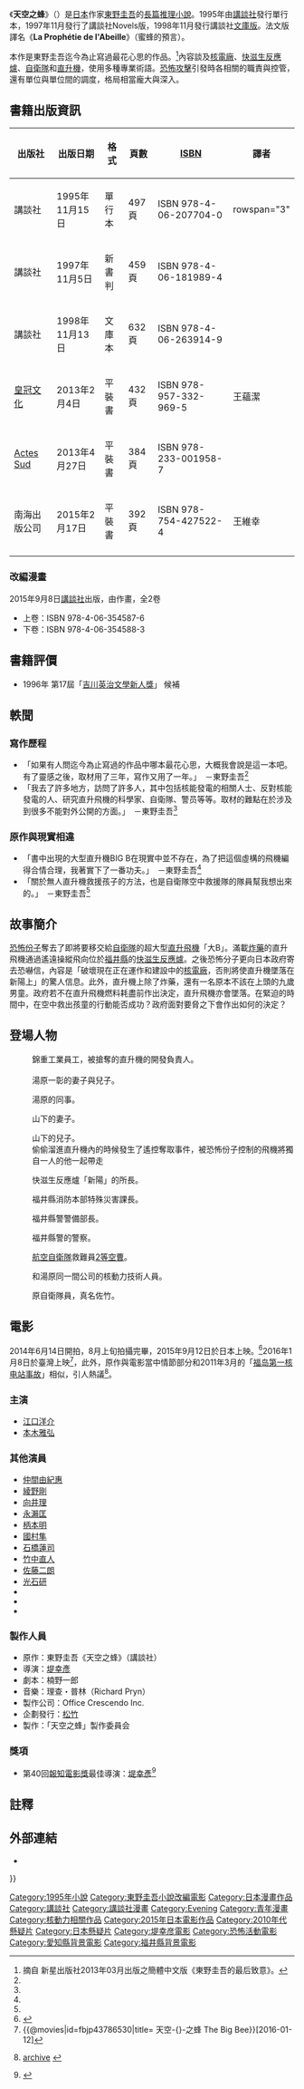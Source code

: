 <!--{{Veil|time=2015-09-12T09:20:11+00:00}}-->
{{noteTA
|G1=JP
|G2=LI
}}
{{Infobox Book
| name          = 天空之蜂
| title_orig    = {{lang|ja|天空の蜂}}<br />{{lang|ja|てんくうのはち}}<br />Tenkuu no Wachi
| translator    = 
| image         = [[File:WbeeTaiwan.jpg|254px]]
| image_caption = 《天空之蜂》台版封面
| author        = [[東野圭吾|東野圭吾]]
| illustrator   = 
| cover_artist  = 
| country       = {{JPN}}
| language      = [[日語|日語]]
| series        = 
| subject       = 
| genre         = [[推理小說|推理小說]]、[[懸疑小說|懸疑小說]]
| publisher     = 
| pub_date      = 
| english_pub_date = 
| media_type    = [[單行本|單行本]]、{{link-ja|新書|新書}}、[[文庫本|文庫本]]、[[平裝書|平裝書]]
| pages         = 
| isbn          = 
| oclc          = 
| preceded_by   = 
| followed_by   = 
}}
{{Ruby notice}}
{{文學}}

《'''天空之蜂'''》（{{lang-ja|天空の蜂}}）是[[日本|日本]]作家[[東野圭吾|東野圭吾]]的[[長篇小說|長篇]][[推理小說|推理小說]]。1995年由[[講談社|講談社]]發行單行本，1997年11月發行了講談社Novels版，1998年11月發行講談社[[文庫版|文庫版]]。法文版譯名《'''La Prophétie de l'Abeille'''》（蜜蜂的預言）。

本作是東野圭吾迄今為止寫過最花心思的作品。<ref name="bigB">摘自 新星出版社2013年03月出版之簡體中文版《東野圭吾的最后致意》。</ref>內容談及[[核電廠|核電廠]]、[[快中子增殖反應爐|快滋生反應爐]]、[[自衛隊|自衛隊]]和[[直升機|直升機]]，使用多種專業術語。[[恐怖攻擊|恐怖攻擊]]引發時各相關的職責與控管，還有單位與單位間的調度，格局相當龐大與深入。

== 書籍出版資訊 ==
{| class="wikitable" style="font-size:small;"
|-
! 出版社 !! 出版日期 !! 格式 !! 頁數 !! [[ISBN|ISBN]] !! 譯者
|-
| {{flagicon|Japan}} 講談社 || 1995年11月15日 || 單行本 || 497頁 || ISBN 978-4-06-207704-0 || rowspan="3" {{n/a}}
|-
| {{flagicon|Japan}} 講談社 || 1997年11月5日 || 新書判 || 459頁 || ISBN 978-4-06-181989-4
|-
| {{flagicon|Japan}} 講談社 || 1998年11月13日 || 文庫本 || 632頁 || ISBN 978-4-06-263914-9
|-
| {{flagicon|Taiwan}} [[皇冠文化出版有限公司|皇冠文化]] || 2013年2月4日 || 平裝書 || 432頁 || ISBN 978-957-332-969-5 || 王蘊潔
|-
| {{flagicon|FRA}} [[Actes_Sud|Actes Sud]] || 2013年4月27日 || 平裝書 || 384頁 || ISBN 978-233-001958-7 || {{lang|fr|Sophie Rèfle}}
|-
| {{flagicon|China}} 南海出版公司 || 2015年2月17日 || 平裝書 || 392頁 || ISBN 978-754-427522-4 || 王維幸
|-
|}
=== 改編漫畫 ===
2015年9月8日[[講談社|講談社]]出版，由{{tsl|ja|猫田ゆかり}}作畫，全2卷
*上卷：ISBN 978-4-06-354587-6
*下卷：ISBN 978-4-06-354588-3
== 書籍評價 ==
* 1996年 第17屆「[[吉川英治文學新人獎|吉川英治文學新人獎]]」 候補

== 軼聞 ==
=== 寫作歷程 ===
* 「如果有人問迄今為止寫過的作品中哪本最花心思，大概我會說是這一本吧。有了靈感之後，取材用了三年，寫作又用了一年。」　－東野圭吾<ref name="bigB" />
* 「我去了許多地方，訪問了許多人，其中包括核能發電的相關人士、反對核能發電的人、研究直升飛機的科學家、自衛隊、警员等等。取材的難點在於涉及到很多不能對外公開的方面。」　－東野圭吾<ref name="bigB" />

=== 原作與現實相違 ===
* 「書中出現的大型直升機BIG B在現實中並不存在，為了把這個虛構的飛機編得合情合理，我著實下了一番功夫。」　－東野圭吾<ref name="bigB" />
* 「關於無人直升機救援孩子的方法，也是自衛隊空中救援隊的隊員幫我想出來的。」　－東野圭吾<ref name="bigB" />

== 故事簡介 ==
[[恐怖份子|恐怖份子]]奪去了即將要移交給[[自衛隊|自衛隊]]的超大型[[直升飛機|直升飛機]]「大B」。滿載[[炸藥|炸藥]]的直升飛機通過遙遠操縱飛向位於[[福井縣|福井縣]]的[[快中子增殖反应堆|快滋生反應爐]]。之後恐怖分子更向日本政府寄去恐嚇信，內容是「破壞現在正在運作和建設中的[[核電廠|核電廠]]，否則將使直升機墜落在新陽上」的驚人信息。此外，直升機上除了炸藥，還有一名原本不該在上頭的九歲男童。政府若不在直升飛機燃料耗盡前作出決定，直升飛機亦會墜落。在緊迫的時間中，在空中救出孩童的行動能否成功？政府面對要脅之下會作出如何的決定？

== 登場人物 ==
; {{nihongo|湯原 一彰|{{ruby|湯原|ゆはら}} {{ruby|一彰|かずあき}}|Yuhara Kazuaki}}
: 錦重工業員工，被搶奪的直升機的開發負責人。
; {{nihongo|湯原 篤子|{{ruby|湯原|ゆはら}} {{ruby|篤子|あつこ}}|Yuhara Atsuko}}
; {{nihongo|湯原 高彥|{{ruby|湯原|ゆはら}} {{ruby|高彦|たかひこ}}|Yuhara Takahiko}}
: 湯原一彰的妻子與兒子。

; {{nihongo|山下|{{ruby|山下|やました}}|Yamashita}}
: 湯原的同事。

; {{nihongo|山下 真知子|{{ruby|山下|やました}} {{ruby|真知子|まちこ}}|Yamashita Machiko}}
: 山下的妻子。

; {{nihongo|山下 惠太|{{ruby|山下|やました}} {{ruby|恵太|けいた}}|Yamashita Keita}}
: 山下的兒子。
: 偷偷溜進直升機內的時候發生了遙控奪取事件，被恐怖份子控制的飛機將獨自一人的他一起帶走

; {{nihongo|中塚 一實|{{ruby|中塚|なかつか}} {{ruby|一実|かずみ}}|Nakatsuka Kazumi}}
: 快滋生反應爐「新陽」的所長。

; {{nihongo|佐久間|{{ruby|佐久間|さくま}}|Sakuma}}
: 福井縣消防本部特殊災害課長。

; {{nihongo|今枝|{{ruby|今枝|いまえだ}}|Imaeda}}
: 福井縣警警備部長。

; {{nihongo|室伏 周吉|{{ruby|室伏|むろふし}} {{ruby|周吉|しゅうきち}}|Murofushi Shyuukichi}}
: 福井縣警的警察。

; {{nihongo|上条 孝正|{{ruby|上条|かみじょう}} {{ruby|孝正|たかまさ}}|Kamijyou Takamasa}}
: [[航空自衛隊|航空自衛隊]]救難員[[士官|2等空曹]]。

; {{nihongo|三島 幸一|{{ruby|三島|みしま}} {{ruby|幸一|こういち}}|Mishima Kouichi}}
: 和湯原同一間公司的核動力技術人員。

; {{nihongo|雑賀 勛|{{ruby|雑賀|さいが}} {{ruby|勲|いさむ}}|Saiga Isamu}}
: 原自衛隊員，真名佐竹。

== 電影 ==
2014年6月14日開拍，8月上旬拍攝完畢，2015年9月12日於日本上映。<ref>{{Cite web |date=2014-06-08 |url=http://www.oricon.co.jp/news/2038384/full/ |title=原発テロを描く東野圭吾氏『天空の蜂』実写映画化 江口洋介＆本木雅弘、堤幸彦監督 |accessdate=2014-06-08 |language=ja |publisher=oricon |archive-date=2014-06-07 |archive-url=https://web.archive.org/web/20140607173836/http://www.oricon.co.jp/news/2038384/full/ |dead-url=no }}</ref>2016年1月8日於臺灣上映<ref>{{@movies|id=fbjp43786530|title= 天空-{}-之蜂 The Big Bee}}[2016-01-12]</ref>，此外，原作與電影當中情節部分和2011年3月的「[[福岛第一核电站事故|福岛第一核电站事故]]」相似，引人熱議<ref>{{Cite web |date=2016-01-10 |url=http://magazine.chinatimes.com/ctweekly/20160110002265-300106 |title=《天空之蜂》隱喻反核 東野圭吾神預言福島核災 |accessdate=2016-01-12 |language=zh |publisher=旺旺[[中國時報|中國時報]] |author1=金燕子 |work=[[時報周刊|時報周刊]]第1977期 |archive-date=2016-08-22 |archive-url=https://web.archive.org/web/20160822051156/http://magazine.chinatimes.com/ctweekly/20160110002265-300106 |dead-url=yes }}[http://www.chinatimes.com/newspapers/20160108004316-260603 archive] {{Wayback|url=http://www.chinatimes.com/newspapers/20160108004316-260603 |date=20160306194813 }}</ref>。

=== 主演 ===
* [[江口洋介|江口洋介]]
* [[本木雅弘|本木雅弘]]

=== 其他演員 ===
* [[仲間由紀惠|仲間由紀惠]]
* [[綾野剛|綾野剛]]
* [[向井理|向井理]]
* [[永瀨匡|永瀨匡]]
* [[柄本明|柄本明]]
* [[國村隼|國村隼]]
* [[石橋蓮司|石橋蓮司]]
* [[竹中直人|竹中直人]]
* [[佐藤二朗|佐藤二朗]]
* [[光石研|光石研]]
* {{tsl|jp|落合扶樹}}
* {{tsl|jp|矢部享祏}}
* {{tsl|jp|松島花}}

=== 製作人員 ===
* 原作：東野圭吾《天空之蜂》（講談社）
* 導演：[[堤幸彥|堤幸彥]]
* 劇本：楠野一郎
* 音樂：理查・普林（Richard Pryn）
* 製作公司：Office Crescendo Inc.
* 企劃發行：[[松竹|松竹]]
* 製作：「天空之蜂」製作委員会

=== 獎項 ===
*第40回[[報知電影獎|報知電影獎]]最佳導演：[[堤幸彥|堤幸彥]]<ref>{{cite web|url=http://www.hochi.co.jp/entertainment/feature/hochi_eigashou/20151125-OHT1T50189.html|title=【報知映画賞】堤幸彦監督、意外！？主要賞で初受賞「心が乱れた」|publisher=[[體育報知|體育報知]]|date=2015-11-26|accessdate=2015-11-26|language=ja|deadurl=yes|archiveurl=https://web.archive.org/web/20151126101420/http://www.hochi.co.jp/entertainment/feature/hochi_eigashou/20151125-OHT1T50189.html|archivedate=2015-11-26}}</ref>
== 註釋 ==
{{reflist}}
== 外部連結 ==
{{Columns-list|3|
;書籍
* {{ja}}[https://web.archive.org/web/20130619050215/http://bookclub.kodansha.co.jp/books/topics/kirin/ {{lang|ja|天空の蜂 東野圭吾 講談社}}]

;電影
* [https://web.archive.org/web/20150930044602/http://tenkunohachi.jp/ 天空之蜂] - 電影官方網站{{ja}}
* [https://web.archive.org/web/20150924101422/http://www.shochiku.co.jp/movie/tenkunohachi/ 天空之蜂] - 松竹電影製作{{ja}}
* {{Facebook|tenku.bee.movie}}{{ja}}
* {{Movielink|allcinema|351635}}
* {{Movielink|kinejun|83116}}
* {{Movielink|eiga|80517}}{{ja}}
* {{Movielink|walker|mv56067}}{{ja}}
* {{@movies|id=fbjp43786530}}
* {{douban}}
}}

{{東野圭吾}}
{{堤幸彥電影作品}}
{{DEFAULTSORT:Tiankong zhi Feng}}
[[Category:1995年小說|Category:1995年小說]]
[[Category:東野圭吾小說改編電影|Category:東野圭吾小說改編電影]]
[[Category:日本漫畫作品|Category:日本漫畫作品]]
[[Category:講談社|Category:講談社]]
[[Category:講談社漫畫|Category:講談社漫畫]]
[[Category:Evening|Category:Evening]]
[[Category:青年漫畫|Category:青年漫畫]]
[[Category:核動力相關作品|Category:核動力相關作品]]
[[Category:2015年日本電影作品|Category:2015年日本電影作品]]
[[Category:2010年代懸疑片|Category:2010年代懸疑片]]
[[Category:日本懸疑片|Category:日本懸疑片]]
[[Category:堤幸彦電影|Category:堤幸彦電影]]
[[Category:恐怖活動電影|Category:恐怖活動電影]]
[[Category:愛知縣背景電影|Category:愛知縣背景電影]]
[[Category:福井縣背景電影|Category:福井縣背景電影]]
